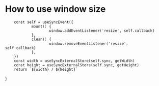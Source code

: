 # How to use window size



        const self = useSyncEvent({
                mount() {
                        window.addEventListener('resize', self.callback)
                },
                clean() {
                        window.removeEventListener('resize', self.callback)
                },
        })
        const width = useSyncExternalStore(self.sync, getWidth)
        const height = useSyncExternalStore(self.sync, getHeight)
        return `${width} / ${height}`
}

<App />
